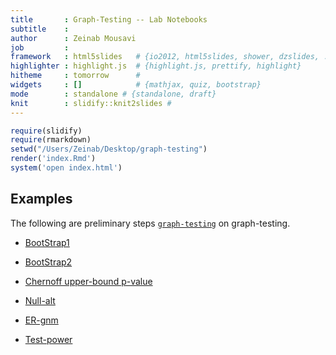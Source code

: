 ```yaml
---
title       : Graph-Testing -- Lab Notebooks
subtitle    : 
author      : Zeinab Mousavi
job         : 
framework   : html5slides   # {io2012, html5slides, shower, dzslides, ...}
highlighter : highlight.js  # {highlight.js, prettify, highlight}
hitheme     : tomorrow      # 
widgets     : []            # {mathjax, quiz, bootstrap}
mode        : standalone # {standalone, draft}
knit        : slidify::knit2slides #
---
```


```r
require(slidify)
require(rmarkdown)
setwd("/Users/Zeinab/Desktop/graph-testing")
render('index.Rmd')
system('open index.html')
```

##  Examples
The following are preliminary steps 
[`graph-testing`](https://github.com/neurodata/graph-testing) on graph-testing.

- [BootStrap1](https://docs.neurodata.io/graph-testing/Code/R/BootstrapHypTest.html)
- [BootStrap2](https://docs.neurodata.io/graph-testing/Code/R/BootstrapHypTest2.html)

- [Chernoff upper-bound p-value](https://docs.neurodata.io/graph-testing/Code/R/pvalue.html)
- [Null-alt](https://docs.neurodata.io/graph-testing/Code/R/null_alternate_distributions.html)
- [ER-gnm](https://docs.neurodata.io/graph-testing/Code/R/er_gnm_size_distributions.html)
- [Test-power](https://docs.neurodata.io/graph-testing/Code/R/TestPower.html)


